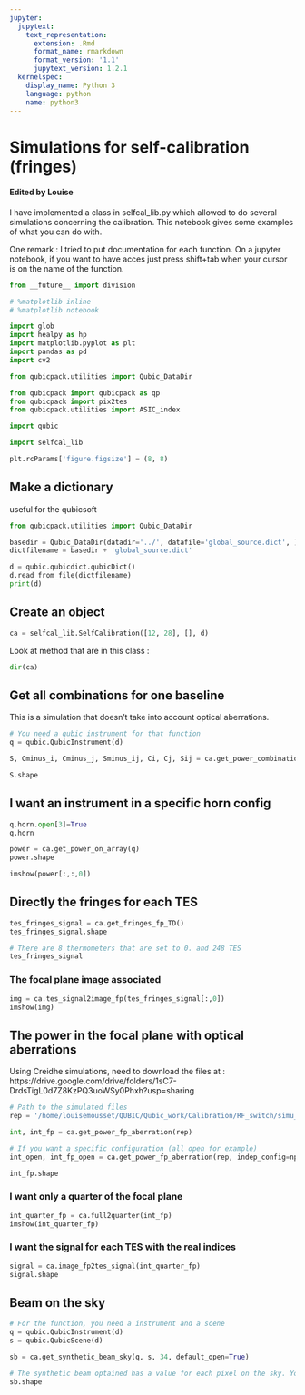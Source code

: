 ```yaml
---
jupyter:
  jupytext:
    text_representation:
      extension: .Rmd
      format_name: rmarkdown
      format_version: '1.1'
      jupytext_version: 1.2.1
  kernelspec:
    display_name: Python 3
    language: python
    name: python3
---
```


# Simulations for self-calibration (fringes)

#### Edited by Louise
I have implemented a class in selfcal_lib.py which allowed to do several simulations concerning the calibration. This notebook gives some examples of what you can do with.


One remark : I tried to put documentation for each function. On a jupyter notebook, if you want to have acces just press shift+tab when your cursor is on the name of the function. 

```python
from __future__ import division

# %matplotlib inline
# %matplotlib notebook

import glob
import healpy as hp
import matplotlib.pyplot as plt
import pandas as pd
import cv2

from qubicpack.utilities import Qubic_DataDir

from qubicpack import qubicpack as qp
from qubicpack import pix2tes
from qubicpack.utilities import ASIC_index

import qubic

import selfcal_lib
```

```python
plt.rcParams['figure.figsize'] = (8, 8)
```

## Make a dictionary 
useful for the qubicsoft

```python
from qubicpack.utilities import Qubic_DataDir

basedir = Qubic_DataDir(datadir='../', datafile='global_source.dict', )
dictfilename = basedir + 'global_source.dict'

d = qubic.qubicdict.qubicDict()
d.read_from_file(dictfilename)
print(d)
```

## Create an object 

```python
ca = selfcal_lib.SelfCalibration([12, 28], [], d)
```

Look at method that are in this class :

```python
dir(ca)
```

## Get all combinations for one baseline
This is a simulation that doesn't take into account optical aberrations.

```python
# You need a qubic instrument for that function
q = qubic.QubicInstrument(d)

S, Cminus_i, Cminus_j, Sminus_ij, Ci, Cj, Sij = ca.get_power_combinations(q, theta=[0., 0.2], phi=[[0., 0.2]])
```

```python
S.shape
```

## I want an instrument in a specific horn config

```python
q.horn.open[3]=True
q.horn
```

```python
power = ca.get_power_on_array(q)
power.shape
```

```python
imshow(power[:,:,0])
```

## Directly the fringes for each TES

```python
tes_fringes_signal = ca.get_fringes_fp_TD()
tes_fringes_signal.shape

```

```python
# There are 8 thermometers that are set to 0. and 248 TES
tes_fringes_signal
```

### The focal plane image associated

```python
img = ca.tes_signal2image_fp(tes_fringes_signal[:,0])
imshow(img)
```

## The power in the focal plane with optical aberrations
Using Creidhe simulations,
need to download the files at : https://drive.google.com/drive/folders/1sC7-DrdsTigL0d7Z8KzPQ3uoWSy0Phxh?usp=sharing

```python
# Path to the simulated files 
rep = '/home/louisemousset/QUBIC/Qubic_work/Calibration/RF_switch/simu_creidhe_aberrations/new_files/'

int, int_fp = ca.get_power_fp_aberration(rep)
```

```python
# If you want a specific configuration (all open for example)
int_open, int_fp_open = ca.get_power_fp_aberration(rep, indep_config=np.arange(1, 65, 1))
```

```python
int_fp.shape
```

### I want only a quarter of the focal plane

```python
int_quarter_fp = ca.full2quarter(int_fp)
imshow(int_quarter_fp)
```

### I want the signal for each TES with the real indices 

```python
signal = ca.image_fp2tes_signal(int_quarter_fp)
signal.shape
```

## Beam on the sky

```python
# For the function, you need a instrument and a scene
q = qubic.QubicInstrument(d)
s = qubic.QubicScene(d)

sb = ca.get_synthetic_beam_sky(q, s, 34, default_open=True)
```

```python
# The synthetic beam optained has a value for each pixel on the sky. You should use Healpy if you want to plot it.
sb.shape
```

```python

```
